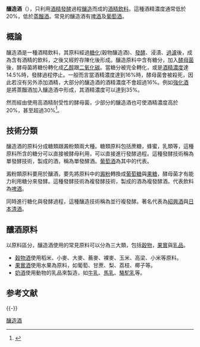 '''釀造酒'''（{{lang-en|Fermented Alcoholic Beverage}}），只利用[[酒精發酵|酒精發酵]]過程[[釀酒|釀造]]而成的[[酒精飲料|酒精飲料]]。這種酒精濃度通常低於20%，低於[[蒸餾酒|蒸餾酒]]。常見的釀造酒有[[啤酒|啤酒]]及[[葡萄酒|葡萄酒]]。

==概論==
釀造酒是一種酒精飲料，其原料經過[[糖化|糖化]](穀物釀造酒)、[[發酵|發酵]]、浸漬、[[過濾|過濾]]後，成為含有酒精的飲料，之後又經貯存陳化後形成。釀造原料中含有糖分，加入[[酵母菌|酵母菌]]後，酵母菌將糖份轉化成[[乙醇|乙醇]]跟[[二氧化碳|二氧化碳]]。當糖分被完全轉化，或是[[酒精濃度|酒精濃度]]達14.5%時，發酵過程停止。一般而言當酒精濃度達到16%時，酵母菌會被殺死，因此若沒有另外添加酒精，大部分的釀造酒的酒精濃度不會超過16%。例如[[強化酒|強化酒]]是將蒸餾酒加入釀造酒中形成，其酒精濃度可以達到35%。

然而經由使用高酒精耐受性的酵母菌，少部分的釀造酒也可使酒精濃度高於20%，甚至超過30%<ref>{{Cite web|url=http://berghoffbeer.com/blog/5-strongest-naturally-fermented-beers-world/|title=The 5 Strongest Naturally-Fermented Beers in the World|accessdate=2017-02-23|work=berghoffbeer.com|archive-url=https://web.archive.org/web/20180924185755/http://berghoffbeer.com/blog/5-strongest-naturally-fermented-beers-world/|archive-date=2018-09-24|dead-url=yes}}</ref>。

==技術分類==
釀造酒的原料分成糖類跟澱粉類兩大種。糖類原料包括蔗糖，蜂蜜，乳類等，這種原料所含的糖分可以直接被酵母利用，可以直接進行發酵過程。這種發酵技術稱為單發酵技術，製成的酒，稱為單發酵酒。[[葡萄酒|葡萄酒]]為其中的代表。

澱粉類原料要用於釀酒，要先將原料中的[[澱粉|澱粉]]轉換成[[葡萄糖|葡萄糖]]與[[果糖|果糖]]，酵母菌才有能力利用糖分來發酵。這種發酵技術為複發酵技術，製成的酒為複發酵酒。代表飲料為[[啤酒|啤酒]]。

同時進行糖化與發酵過程，這種釀造技術稱為並行複發酵。著名代表為[[紹興酒|紹興酒]]與[[日本清酒|日本清酒]]。

==釀酒原料==
以原料區分，釀造酒使用的常見原料可以分為三大類，包括[[穀物|穀物]]，[[果實|果實]]與[[乳品|乳品]]。

*[[穀物酒|穀物酒]]使用稻米、小麥、大麥、蕎麥、裸麥、玉米、高梁、小米等原料。
*[[果實酒|果實酒]]使用水果為原料，如葡萄、甘蔗、梨、荔枝、椰子等。
*[[奶酒|奶酒]]使用動物的乳品來製造，如[[牛乳|牛乳]]、[[馬乳|馬乳]]、[[駱駝奶|駱駝乳]]等。

== 参考文献 ==
{{Reflist}}

{{-}}
{{酒精饮料}}

[[Category:釀造酒|]]